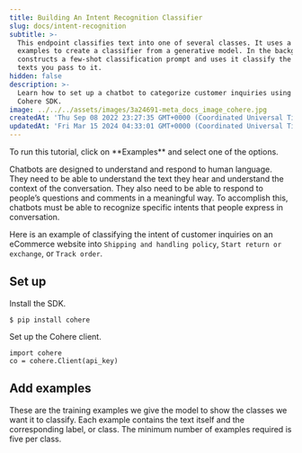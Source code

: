 ```yaml
---
title: Building An Intent Recognition Classifier
slug: docs/intent-recognition
subtitle: >-
  This endpoint classifies text into one of several classes. It uses a few
  examples to create a classifier from a generative model. In the background, it
  constructs a few-shot classification prompt and uses it classify the `input`
  texts you pass to it.
hidden: false
description: >-
  Learn how to set up a chatbot to categorize customer inquiries using the
  Cohere SDK.
image: ../../../assets/images/3a24691-meta_docs_image_cohere.jpg
createdAt: 'Thu Sep 08 2022 23:27:35 GMT+0000 (Coordinated Universal Time)'
updatedAt: 'Fri Mar 15 2024 04:33:01 GMT+0000 (Coordinated Universal Time)'
---
```

<Note title="This is an interactive tutorial!">  
 To run this tutorial, click on **Examples** and select one of the options.
</Note>

Chatbots are designed to understand and respond to human language. They need to be able to understand the text they hear and understand the context of the conversation. They also need to be able to respond to people’s questions and comments in a meaningful way. To accomplish this, chatbots must be able to recognize specific intents that people express in conversation.

Here is an example of classifying the intent of customer inquiries on an eCommerce website into `Shipping and handling policy`, `Start return or exchange`, or `Track order`.

## Set up

Install the SDK.

```
$ pip install cohere
```

Set up the Cohere client.

```
import cohere  
co = cohere.Client(api_key)
```

## Add examples

These are the training examples we give the model to show the classes we want it to classify. Each example contains the text itself and the corresponding label, or class. The minimum number of examples required is five per class.
